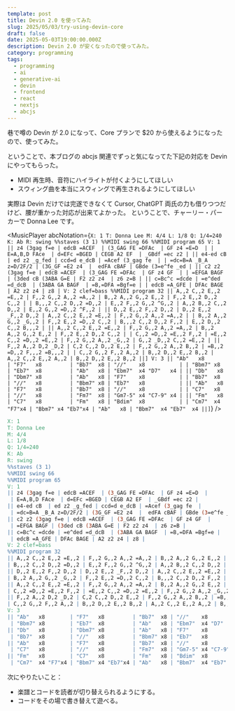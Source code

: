 ```yaml
---
template: post
title: Devin 2.0 を使ってみた
slug: 2025/05/03/try-using-devin-core
draft: false
date: 2025-05-03T19:00:00.000Z
description: Devin 2.0 が安くなったので使ってみた。
category: programming
tags:
  - programming
  - ai
  - generative-ai
  - devin
  - frontend
  - react
  - nextjs
  - abcjs
---
```



巷で噂の Devin が 2.0 になって、Core プランで $20 から使えるようになったので、使ってみた。

ということで、本ブログの abcjs 関連でずっと気になってた下記の対応を Devin にやってもらった。

- MIDI 再生時、音符にハイライトが付くようにしてほしい
- スウィング曲を本当にスウィングで再生されるようにしてほしい

実際は Devin だけでは完遂できなくて Cursor, ChatGPT 両氏の力も借りつつだけど、腰が重かった対応が出来てよかった。
ということで、チャーリー・パーカーで Donna Lee です。

<MusicPlayer
  abcNotation={`
X: 1
T: Donna Lee
M: 4/4
L: 1/8
Q: 1/4=240
K: Ab
R: swing
%%staves (3 1)
%%MIDI swing 66
%%MIDI program 65
V: 1
|| z4 (3gag f=e | edcB =ACEF  | (3_GAG FE =DFAc  | GF z4 =E=D  |
 | E=A,B,D FAce  | d=EFc =BGED | CEGB A2 EF  | _GBdf =ec z2 |
|| e4-ed cB  | ed z2 _g_fed | ccd=d e_dcB | =Acef (3_gag fe  |
 | =dc=B=A _B_A z=D/2F/2 | (3G_GF =E2 z4  |  edFA cBAF | GBde (3=e^fe _ed |
|| c2 z2 (3gag f=e | edcB =ACEF  | (3_GAG FE =DFAc  | GF z4 GF  |
 | =EFGA BAGF | (3ded cB (3ABA G=E | F2 z2 z4  | z6 z=B |
|| c=Bc^c =dcde | =e^ded =d_dcB  | (3ABA GA BAGF  | =B,=DFA =Bgf=e |
 | edcB =A_GFE | DFAc BAGE | A2 z2 z4 | z8 |
V: 2 clef=bass
%%MIDI program 32
|| A,,2 C,,2 E,,2 =E,,2 | F,,2 G,,2 A,,2 =A,,2 | B,,2 A,,2 G,,2 E,,2 | F,,2 E,,2 D,,2 C,,2 |
| B,,,2 C,,2 D,,2 =D,,2 | E,,2 F,,2 G,,2 ^G,,2 | A,,2 B,,2 C,,2 D,,2 | E,,2 G,,2 =D,,2 ^F,,2 |
|| D,,2 E,,2 F,,2 D,,2 | D,,2 E,,2 _F,,2 D,,2 | A,,2 C,,2 E,,2 =E,,2 | F,,2 G,,2 A,,2 =A,,2 |
| B,,2 A,,2 G,,2 _G,,2 | F,,2 E,,2 =D,,2 C,,2 | B,,,2 C,,2 D,,2 F,,2 | E,,2 D,,2 C,,2 B,,,2 |
|| A,,2 C,,2 E,,2 =E,,2 | F,,2 G,,2 A,,2 =A,,2 | B,,2 A,,2 G,,2 E,,2 | F,,2 E,,2 D,,2 C,,2 |
| C,,2 =D,,2 =E,,2 F,,2 | =E,,2 C,,2 =D,,2 =E,,2 | F,,2 G,,2 A,,2 _G,,2 | G,,2 _D,,2 C,,2 =E,,2 |
|| F,,2 A,,2 D,2 _D,2 | C,2 C,,2 D,,2 E,,2 | F,,2 G,,2 A,,2 B,,2 | =B,,2 =D,,2 F,,,2 =B,,,2 |
| C,,2 G,,2 F,,2 A,,2 | B,,2 D,,2 E,,2 B,,2 | A,,2 C,,2 E,,2 A,,2 | B,,2 D,,2 E,,2 B,,2 ||]
V: 3
|| "Ab"   x8        | "F7"   x8         | "Bb7"  x8 | "//"    x8           |
 | "Bbm7" x8        | "Eb7"  x8         | "Ab"   x8 | "Ebm7"  x4 "D7"   x4 |
|| "Db"   x8        | "Dbm7" x8         | "Ab"   x8 | "F7"    x8           |
 | "Bb7"  x8        | "//"   x8         | "Bbm7" x8 | "Eb7"   x8           |
|| "Ab"   x8        | "F7"   x8         | "Bb7"  x8 | "//"    x8           |
 | "C7"   x8        | "//"   x8         | "Fm7"  x8 | "Gm7-5" x4 "C7-9" x4 |
|| "Fm"   x8        | "C7"   x8         | "Fm"   x8 | "Bdim"  x8           |
 | "Cm7"  x4 "F7"x4 | "Bbm7" x4 "Eb7"x4 | "Ab"   x8 | "Bbm7"  x4 "Eb7"  x4 ||]
`}
/>

```abc
X: 1
T: Donna Lee
M: 4/4
L: 1/8
Q: 1/4=240
K: Ab
R: swing
%%staves (3 1)
%%MIDI swing 66
%%MIDI program 65
V: 1
|| z4 (3gag f=e | edcB =ACEF  | (3_GAG FE =DFAc  | GF z4 =E=D  |
 | E=A,B,D FAce  | d=EFc =BGED | CEGB A2 EF  | _GBdf =ec z2 |
|| e4-ed cB  | ed z2 _g_fed | ccd=d e_dcB | =Acef (3_gag fe  |
 | =dc=B=A _B_A z=D/2F/2 | (3G_GF =E2 z4  |  edFA cBAF | GBde (3=e^fe _ed |
|| c2 z2 (3gag f=e | edcB =ACEF  | (3_GAG FE =DFAc  | GF z4 GF  |
 | =EFGA BAGF | (3ded cB (3ABA G=E | F2 z2 z4  | z6 z=B |
|| c=Bc^c =dcde | =e^ded =d_dcB  | (3ABA GA BAGF  | =B,=DFA =Bgf=e |
 | edcB =A_GFE | DFAc BAGE | A2 z2 z4 | z8 |
V: 2 clef=bass
%%MIDI program 32
|| A,,2 C,,2 E,,2 =E,,2 | F,,2 G,,2 A,,2 =A,,2 | B,,2 A,,2 G,,2 E,,2 | F,,2 E,,2 D,,2 C,,2 |
| B,,,2 C,,2 D,,2 =D,,2 | E,,2 F,,2 G,,2 ^G,,2 | A,,2 B,,2 C,,2 D,,2 | E,,2 G,,2 =D,,2 ^F,,2 |
|| D,,2 E,,2 F,,2 D,,2 | D,,2 E,,2 _F,,2 D,,2 | A,,2 C,,2 E,,2 =E,,2 | F,,2 G,,2 A,,2 =A,,2 |
| B,,2 A,,2 G,,2 _G,,2 | F,,2 E,,2 =D,,2 C,,2 | B,,,2 C,,2 D,,2 F,,2 | E,,2 D,,2 C,,2 B,,,2 |
|| A,,2 C,,2 E,,2 =E,,2 | F,,2 G,,2 A,,2 =A,,2 | B,,2 A,,2 G,,2 E,,2 | F,,2 E,,2 D,,2 C,,2 |
| C,,2 =D,,2 =E,,2 F,,2 | =E,,2 C,,2 =D,,2 =E,,2 | F,,2 G,,2 A,,2 _G,,2 | G,,2 _D,,2 C,,2 =E,,2 |
|| F,,2 A,,2 D,2 _D,2 | C,2 C,,2 D,,2 E,,2 | F,,2 G,,2 A,,2 B,,2 | =B,,2 =D,,2 F,,,2 =B,,,2 |
| C,,2 G,,2 F,,2 A,,2 | B,,2 D,,2 E,,2 B,,2 | A,,2 C,,2 E,,2 A,,2 | B,,2 D,,2 E,,2 B,,2 ||]
V: 3
|| "Ab"   x8        | "F7"   x8         | "Bb7"  x8 | "//"    x8           |
 | "Bbm7" x8        | "Eb7"  x8         | "Ab"   x8 | "Ebm7"  x4 "D7"   x4 |
|| "Db"   x8        | "Dbm7" x8         | "Ab"   x8 | "F7"    x8           |
 | "Bb7"  x8        | "//"   x8         | "Bbm7" x8 | "Eb7"   x8           |
|| "Ab"   x8        | "F7"   x8         | "Bb7"  x8 | "//"    x8           |
 | "C7"   x8        | "//"   x8         | "Fm7"  x8 | "Gm7-5" x4 "C7-9" x4 |
|| "Fm"   x8        | "C7"   x8         | "Fm"   x8 | "Bdim"  x8           |
 | "Cm7"  x4 "F7"x4 | "Bbm7" x4 "Eb7"x4 | "Ab"   x8 | "Bbm7"  x4 "Eb7"  x4 ||]
```

次にやりたいこと：

- 楽譜とコードを読者が切り替えられるようにする。
- コードをその場で書き替えて遊べる。
